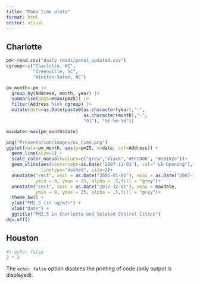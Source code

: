 ```yaml
---
title: "Make time plots"
format: html
editor: visual
---
```


## Charlotte

```r
pm<-read.csv("daily roads/panel_updated.csv")
cgroup<-c("Charlotte, NC", 
          "Greenville, SC", 
          "Winston-Salem, NC")

pm_month<-pm |>
  group_by(Address, month, year) |>
  summarise(pm25=mean(pm25)) |>
  filter(Address %in% cgroup) |>
  mutate(date=as.Date(paste0(as.character(year),"-",
                             as.character(month),"-",
                             "01"), "%Y-%m-%d"))

maxdate<-max(pm_month$date)

png("Presentation/images/nc_time.png")
ggplot(data=pm_month, aes(y=pm25, x=date, col=Address)) + 
  geom_line(size=1) + 
  scale_color_manual(values=c("grey","black","#FFCD00", "#c8102e"))+
  geom_vline(aes(xintercept=as.Date("2007-11-01"), col=" LR Opening"), 
             linetype="dashed", size=1)+
  annotate("rect", xmin = as.Date("2005-01-01"), xmax = as.Date("2007-11-01"), 
           ymin = 0, ymax = 25, alpha = .5,fill = "grey")+
  annotate("rect", xmin = as.Date("2012-12-01"), xmax = maxdate, 
           ymin = 0, ymax = 25, alpha = .5,fill = "grey")+
  theme_bw() + 
  ylab("PM2.5 (in ug/m3)") + 
  xlab("Date") + 
  ggtitle("PM2.5 in Charlotte and Seleted Control Cities")
dev.off()
```

## Houston

```r
#| echo: false
2 * 2
```

The `echo: false` option disables the printing of code (only output is displayed).
